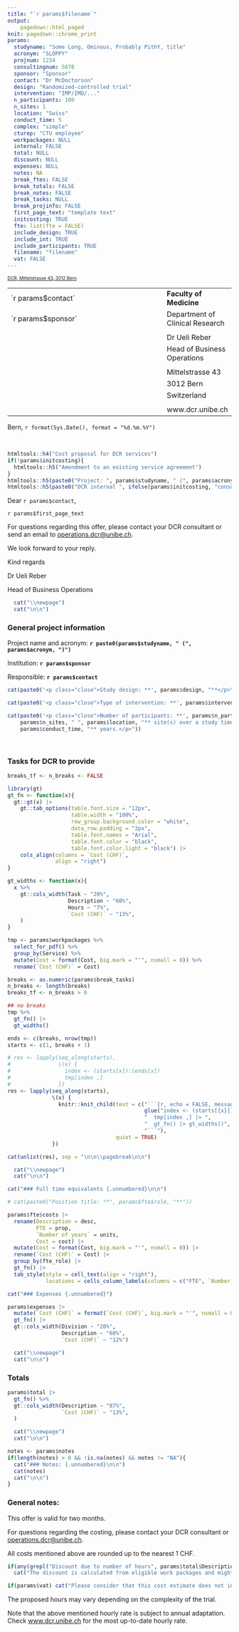 ---
title: "`r params$filename`"
output:
    pagedown::html_paged
knit: pagedown::chrome_print
params:
  studyname: "Some Long, Ominous, Probably PithY, title"
  acronym: "SLOPPY"
  projnum: 1234
  consultingnum: 5678
  sponsor: "Sponsor"
  contact: "Dr McDoctorson"
  design: "Randomized-controlled trial"
  intervention: "IMP/IMD/..."
  n_participants: 100
  n_sites: 1
  location: "Swiss"
  conduct_time: 5
  complex: "simple"
  cturep: "CTU employee"
  workpackages: NULL
  internal: FALSE
  total: NULL
  discount: NULL
  expenses: NULL
  notes: NA
  break_ftes: FALSE
  break_totals: FALSE
  break_notes: FALSE
  break_tasks: NULL
  break_projinfo: FALSE
  first_page_text: "template text"
  initcosting: TRUE
  fte: list(fte = FALSE)
  include_design: TRUE
  include_int: TRUE
  include_participants: TRUE
  filename: "filename"
  vat: FALSE
---

<!-- ![](ub_Logo_english_2019_RGB_wb.png){.logo .right} -->
<font size="1">
[DCR, Mittelstrasse 43, 3012 Bern]{.underline}

<table style: "width:100%; font-size: 8pt">
  <tr>
    <td style="width:77%">`r params$contact` </td>
    <td><b>Faculty of Medicine</b></td>
  </tr>
  <tr>
    <td>`r params$sponsor`</td>
    <td>Department of Clinical Research</td>
  </tr>
  <tr>
    <td></td>
    <td></td>
  </tr>
  <tr>
    <td></td>
    <td>Dr Ueli Reber</td>
  </tr>
  <tr>
    <td></td>
    <td>Head of Business Operations</td>
  </tr>
  <tr>
    <td></td>
    <td></td>
  </tr>
  <tr>
    <td></td>
    <td>Mittelstrasse 43</td>
  </tr>
  <tr>
    <td></td>
    <td>3012 Bern</td>
  </tr>
  <tr>
    <td></td>
    <td>Switzerland</td>
  </tr>
  <tr>
    <td></td>
    <td></td>
  </tr>
  <tr>
    <td></td>
    <td>www.dcr.unibe.ch</td>
  </tr>

</table>
</font>

Bern, `r format(Sys.Date(), format = "%d.%m.%Y")`

<p> </p>

```{r, echo = FALSE}
htmltools::h4("Cost proposal for DCR services")
if(!params$initcosting){
  htmltools::h5("Amendment to an existing service agreement")
}
htmltools::h5(paste0("Project: ", params$studyname, " (", params$acronym, ")"))
htmltools::h5(paste0("DCR internal ", ifelse(params$initcosting, "consulting", "project"), " number: ", ifelse(params$initcosting, params$consultingnum, params$projnum)))
```



Dear `r params$contact`,


`r params$first_page_text`

For questions regarding this offer, please contact your DCR consultant or send an email to [operations.dcr\@unibe.ch](mailto:operations.dcr@unibe.ch){.email}.

We look forward to your reply.

Kind regards

Dr Ueli Reber

Head of Business Operations

```{r genprojinfo, echo = FALSE, results='asis', eval=params$break_projinfo, warning=FALSE}
  cat("\\newpage")
  cat("\n\n")
```

### General project information {.unnumbered}

<p class="close">Project name and acronym: **`r paste0(params$studyname, " (", params$acronym, ")")`**</p>

<p class="close">Institution: **`r params$sponsor`**</p>

<p class="close">Responsible: **`r params$contact`**</p>

```{r, eval = params$include_design, results='asis', echo = FALSE}
cat(paste0('<p class="close">Study design: **', params$design, "**</p>\n\n"))
```

```{r, eval = params$include_int, results='asis', echo = FALSE}
cat(paste0('<p class="close">Type of intervention: **', params$intervention, "**</p>\n\n"))
```

```{r, eval = params$include_participants, results='asis', echo = FALSE}
cat(paste0('<p class="close">Number of participants: **', params$n_participants, "** from **", 
    params$n_sites, " ", params$location, "** site(s) over a study time of **", 
    params$conduct_time, "** years.</p>"))
```

</p>

<br>

### Tasks for DCR to provide {.unnumbered}

```{r, echo = FALSE, message=FALSE, warning=FALSE}
breaks_tf <- n_breaks <- FALSE

library(gt)
gt_fn <- function(x){
  gt::gt(x) |> 
    gt::tab_options(table.font.size = "12px",
                    table.width = "100%",
                    row_group.background.color = "white",
                    data_row.padding = "2px",
                    table.font.names = "Arial",
                    table.font.color = "black",
                    table.font.color.light = "black") |> 
    cols_align(columns = `Cost (CHF)`,
               align = "right")
}

gt_widths <- function(x){
  x %>%
    gt::cols_width(Task ~ "20%",
                   Description ~ "60%",
                   Hours ~ "7%",
                   `Cost (CHF)` ~ "13%",
    )
}
```


```{r tasks, echo = FALSE, message=FALSE, warning=FALSE, eval = nrow(params$workpackages) > 0}
tmp <- params$workpackages %>%
  select_for_pdf() %>%
  group_by(Service) %>%
  mutate(Cost = format(Cost, big.mark = "'", nsmall = 0)) %>%
  rename(`Cost (CHF)` = Cost)

breaks <- as.numeric(params$break_tasks)
n_breaks <- length(breaks)
breaks_tf <- n_breaks > 0


```

```{r tasks0, echo = FALSE, eval =  nrow(params$workpackages) > 0 & !breaks_tf, message=FALSE, warning=FALSE}
## no breaks
tmp %>%
  gt_fn() |>
  gt_widths()
```

```{r tasksloop, eval = n_breaks > 0, echo=FALSE, results = "asis", message = FALSE, warning=FALSE}
ends <- c(breaks, nrow(tmp))
starts <- c(1, breaks + 1)

# res <- lapply(seq_along(starts),
#               \(x) {
#                 index <- (starts[x]):(ends[x])
#                 tmp[index ,]
#               })
res <- lapply(seq_along(starts),
              \(x) {
                knitr::knit_child(text = c("```{r, echo = FALSE, message = FALSE}",
                                           glue("index <- (starts[{x}]):(ends[{x}])"),
                                           "  tmp[index ,] |> ",
                                           "  gt_fn() |> gt_widths()",
                                           "```"),
                                  quiet = TRUE)
              })

cat(unlist(res), sep = "\n\n\\pagebreak\n\n")

```

```{r breakftes, echo = FALSE, results='asis', eval=params$break_ftes}
  cat("\\newpage")
  cat("\n\n")
```

```{r ftes_title, echo = FALSE, eval = params$fte$fte, results='asis'}
cat("### Full time equivalents {.unnumbered}\n\n")

# cat(paste0("Position title: **", params$fte$role, "**"))
```

```{r ftes, echo = FALSE, eval = params$fte$fte}
params$fte$costs |> 
  rename(Description = desc, 
         FTE = prop, 
         `Number of years` = units, 
         Cost = cost) |> 
  mutate(Cost = format(Cost, big.mark = "'", nsmall = 0)) |>
  rename(`Cost (CHF)` = Cost) |> 
  group_by(fte_role) |> 
  gt_fn() |> 
  tab_style(style = cell_text(align = "right"),
            locations = cells_column_labels(columns = c("FTE", `Number of years`, `Cost (CHF)`)))
```

```{r expenseslab, echo = FALSE, results='asis', eval = !is.null(params$expenses)}
cat("### Expenses {.unnumbered}")
```

```{r expensestab, echo = FALSE, eval = !is.null(params$expenses)}
params$expenses |> 
  mutate(`Cost (CHF)` = format(`Cost (CHF)`, big.mark = "'", nsmall = 0)) |>
  gt_fn() |> 
  gt::cols_width(Division ~ "20%",
                 Description ~ "60%",
                 `Cost (CHF)` ~ "12%")
```

```{r breaktotals, echo = FALSE, results='asis', eval=params$break_totals}
  cat("\\newpage")
  cat("\n\n")
```

### Totals {.unnumbered}

```{r totalstab, echo = FALSE, eval = !is.null(params$total), warning=FALSE}
params$total |> 
  gt_fn() %>%
  gt::cols_width(Description ~ "87%",
                 `Cost (CHF)` ~ "13%",
  )
```

```{r breaknotes, echo = FALSE, results='asis', eval=params$break_notes, warning=FALSE}
  cat("\\newpage")
  cat("\n\n")
```

```{r notes, echo = FALSE, results='asis', warning=FALSE}
notes <- params$notes
if(length(notes) > 0 && !is.na(notes) && notes != "NA"){
  cat("### Notes: {.unnumbered}\n\n")
  cat(notes)
  cat("\n\n")
}
```

### General notes: {.unnumbered}

This offer is valid for two months.

For questions regarding the costing, please contact your DCR consultant or [operations.dcr\@unibe.ch](mailto:operations.dcr@unibe.ch){.email}.

All costs mentioned above are rounded up to the nearest 1 CHF.

```{r, echo = FALSE, results='asis'}
if(any(grepl("Discount due to number of hours", params$total$Description))) 
  cat("The discount is calculated from eligible work packages and might not be based on the overall amount.\n\n")

if(params$vat) cat("Please consider that this cost estimate does not include VAT (8.1%) which may apply.")
```

The proposed hours may vary depending on the complexity of the trial. 

Note that the above mentioned hourly rate is subject to annual adaptation. Check [www.dcr.unibe.ch](https://www.dcr.unibe.ch) for the most up-to-date hourly rate.
